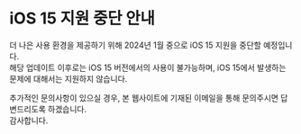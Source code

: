 
# iOS 15 지원 중단 안내


더 나은 사용 환경을 제공하기 위해 2024년 1월 중으로 iOS 15 지원을 중단할 예정입니다.  
해당 업데이트 이후로는 iOS 15 버전에서의 사용이 불가능하며, iOS 15에서 발생하는 문제에 대해서는 지원하지 않습니다.

추가적인 문의사항이 있으실 경우, 본 웹사이트에 기재된 이메일을 통해 문의주시면 답변드리도록 하겠습니다.  
감사합니다.